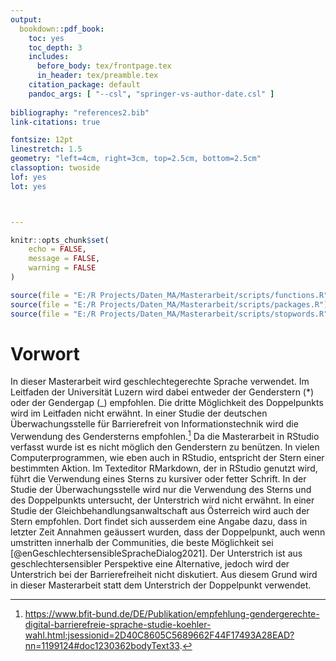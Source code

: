 ```yaml
---
output:
  bookdown::pdf_book:
    toc: yes
    toc_depth: 3
    includes:
      before_body: tex/frontpage.tex
      in_header: tex/preamble.tex
    citation_package: default
    pandoc_args: [ "--csl", "springer-vs-author-date.csl" ]
    
bibliography: "references2.bib"
link-citations: true

fontsize: 12pt
linestretch: 1.5
geometry: "left=4cm, right=3cm, top=2.5cm, bottom=2.5cm"
classoption: twoside
lof: yes
lot: yes



---
```

```r
knitr::opts_chunk$set(
	echo = FALSE,
	message = FALSE,
	warning = FALSE
)
```

```r

source(file = "E:/R Projects/Daten_MA/Masterarbeit/scripts/functions.R")
source(file = "E:/R Projects/Daten_MA/Masterarbeit/scripts/packages.R")
source(file = "E:/R Projects/Daten_MA/Masterarbeit/scripts/stopwords.R")
```

\newpage

# Vorwort {-}

In dieser Masterarbeit wird geschlechtegerechte Sprache verwendet. Im Leitfaden der Universität Luzern wird dabei entweder der Genderstern (*) oder der Gendergap (_) empfohlen. Die dritte Möglichkeit des Doppelpunkts wird im Leitfaden nicht erwähnt. In einer Studie der deutschen Überwachungsstelle für Barrierefreit von Informationstechnik wird die Verwendung des Gendersterns empfohlen.^[<https://www.bfit-bund.de/DE/Publikation/empfehlung-gendergerechte-digital-barrierefreie-sprache-studie-koehler-wahl.html;jsessionid=2D40C8605C5689662F44F17493A28EAD?nn=1199124#doc1230362bodyText33>.] Da die Masterarbeit in RStudio verfasst wurde ist es nicht möglich den Genderstern zu benützen. In vielen Computerprogrammen, wie eben auch in RStudio, entspricht der Stern einer bestimmten Aktion. Im Texteditor RMarkdown, der in RStudio genutzt wird, führt die Verwendung eines Sterns zu kursiver oder fetter Schrift. In der Studie der Überwachungsstelle wird nur die Verwendung des Sterns und des Doppelpunkts untersucht, der Unterstrich wird nicht erwähnt. In einer Studie der Gleichbehandlungsanwaltschaft aus Österreich wird auch der Stern empfohlen. Dort findet sich ausserdem eine Angabe dazu, dass in letzter Zeit Annahmen geäussert wurden, dass der Doppelpunkt, auch wenn umstritten innerhalb der Communities, die beste Möglichkeit sei [@enGeschlechtersensibleSpracheDialog2021]. Der Unterstrich ist aus geschlechtersensibler Perspektive eine Alternative, jedoch wird der Unterstrich bei der Barrierefreiheit nicht diskutiert. Aus diesem Grund wird in dieser Masterarbeit statt dem Unterstrich der Doppelpunkt verwendet.

\newpage